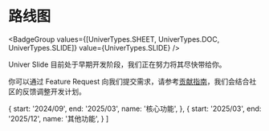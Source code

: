 
# 路线图

<BadgeGroup values={[UniverTypes.SHEET, UniverTypes.DOC, UniverTypes.SLIDE]} value={UniverTypes.SLIDE} />

<Callout emoji="🚨" type="error">
  Univer Slide 目前处于早期开发阶段，我们正在努力将其尽快带给你。
</Callout>

你可以通过 Feature Request 向我们提交需求，请参考[贡献指南](/guides/slide/contributing)，我们会结合社区的反馈调整开发计划。

  {
    start: '2024/09',
    end: '2025/03',
    name: '核心功能',
  },
  {
    start: '2025/03',
    end: '2025/12',
    name: '其他功能',
  }
]

<Roadmap data={data} />
